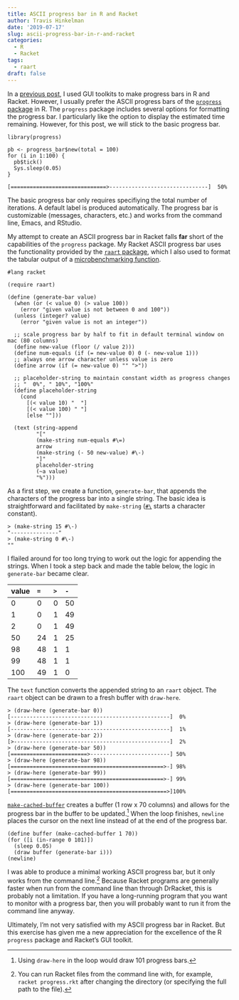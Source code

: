 ```yaml
---
title: ASCII progress bar in R and Racket
author: Travis Hinkelman
date: '2019-07-17'
slug: ascii-progress-bar-in-r-and-racket
categories:
  - R
  - Racket
tags:
  - raart
draft: false
---
```


In a [previous post](/post/progress-bar-widget-in-r-and-racket/), I used GUI toolkits to make progress bars in R and Racket. However, I usually prefer the ASCII progress bars of the [`progress` package](https://github.com/r-lib/progress) in R. The `progress` package includes several options for formatting the progress bar. I particularly like the option to display the estimated time remaining. However, for this post, we will stick to the basic progress bar.

```
library(progress)

pb <- progress_bar$new(total = 100)
for (i in 1:100) {
  pb$tick()
  Sys.sleep(0.05)
}

[==============================>-------------------------------]  50%
```

The basic progress bar only requires specifiying the total number of iterations. A default label is produced automatically. The progress bar is customizable (messages, characters, etc.) and works from the command line, Emacs, and RStudio.

My attempt to create an ASCII progress bar in Racket falls **far** short of the capabilities of the `progress` package. My Racket ASCII progress bar uses the functionality provided by the [`raart` package](https://docs.racket-lang.org/raart/), which I also used to format the tabular output of a [microbenchmarking function](/post/microbenchmarking-in-r-and-racket/).

```
#lang racket

(require raart)

(define (generate-bar value)
  (when (or (< value 0) (> value 100))
    (error "given value is not between 0 and 100"))
  (unless (integer? value)
    (error "given value is not an integer"))
    
  ;; scale progress bar by half to fit in default terminal window on mac (80 columns) 
  (define new-value (floor (/ value 2)))
  (define num-equals (if (= new-value 0) 0 (- new-value 1)))
  ;; always one arrow character unless value is zero
  (define arrow (if (= new-value 0) "" ">"))
  
  ;; placeholder-string to maintain constant width as progress changes
  ;; "  0%", " 10%", "100%"
  (define placeholder-string  
    (cond
      [(< value 10) "  "]
      [(< value 100) " "]
      [else ""]))
      
  (text (string-append
         "["
         (make-string num-equals #\=)
         arrow
         (make-string (- 50 new-value) #\-)
         "]"
         placeholder-string
         (~a value)
         "%")))
```

As a first step, we create a function, `generate-bar`, that appends the characters of the progress bar into a single string. The basic idea is straightforward and facilitated by `make-string` ([`#\`](https://docs.racket-lang.org/reference/reader.html#%28part._parse-character%29) starts a character constant).

```
> (make-string 15 #\-)
"---------------"
> (make-string 0 #\-)
""
```

I flailed around for too long trying to work out the logic for appending the strings. When I took a step back and made the table below, the logic in `generate-bar` became clear. 

| value 	| `=` 	| `>` 	| `-` 	|
|:------	|:----	|:----	|:----	|
|     0 	|   0 	|   0 	|  50 	|
|     1 	|   0 	|   1 	|  49 	|
|     2 	|   0 	|   1 	|  49 	|
|    50 	|  24 	|   1 	|  25 	|
|    98 	|  48 	|   1 	|   1 	|
|    99 	|  48 	|   1 	|   1 	|
|   100 	|  49 	|   1 	|   0 	|

The `text` function converts the appended string to an `raart` object. The `raart` object can be drawn to a fresh buffer with `draw-here`. 

```
> (draw-here (generate-bar 0))
[--------------------------------------------------]  0%
> (draw-here (generate-bar 1))
[--------------------------------------------------]  1%
> (draw-here (generate-bar 2))
[>-------------------------------------------------]  2%
> (draw-here (generate-bar 50))
[========================>-------------------------] 50%
> (draw-here (generate-bar 98))
[================================================>-] 98%
> (draw-here (generate-bar 99))
[================================================>-] 99%
> (draw-here (generate-bar 100))
[=================================================>]100%
```

[`make-cached-buffer`](https://docs.racket-lang.org/raart/index.html?q=make-cached-buffer#%28def._%28%28lib._raart%2Fbuffer..rkt%29._make-cached-buffer%29%29) creates a buffer (1 row x 70 columns) and allows for the progress bar in the buffer to be updated.^[Using `draw-here` in the loop would draw 101 progress bars.] When the loop finishes, `newline` places the cursor on the next line instead of at the end of the progress bar.

```
(define buffer (make-cached-buffer 1 70))
(for ([i (in-range 0 101)])
  (sleep 0.05)
  (draw buffer (generate-bar i)))
(newline)
```

I was able to produce a minimal working ASCII progress bar, but it only works from the command line.^[You can run Racket files from the command line with, for example, `racket progress.rkt` after changing the directory (or specifying the full path to the file).] Because Racket programs are generally faster when run from the command line than through DrRacket, this is probably not a limitation. If you have a long-running program that you want to monitor with a progress bar, then you will probably want to run it from the command line anyway. 

Ultimately, I'm not very satisfied with my ASCII progress bar in Racket. But this exercise has given me a new appreciation for the excellence of the R `progress` package and Racket's GUI toolkit.

